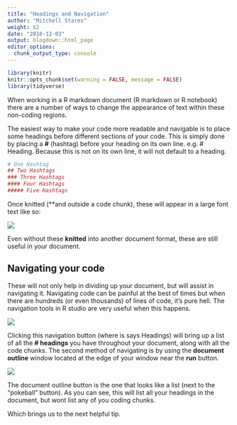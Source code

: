 ```yaml
---
title: "Headings and Navigation"
author: "Mitchell Stares"
weight: 62
date: "2018-12-03"
output: blogdown::html_page
editor_options:
  chunk_output_type: console
---
```

```r
library(knitr)
knitr::opts_chunk$set(warning = FALSE, message = FALSE)
library(tidyverse)
```

When working in a R markdown document (R markdown or R notebook) there are a number of ways to change the appearance of text within these non-coding regions.  

The easiest way to make your code more readable and navigable is to place some headings before different sections of your code. This is simply done by placing a **#** (hashtag) before your heading on its own line. e.g. # Heading. Because this is not on its own line, it will not default to a heading. 

```r
# One Hashtag  
## Two Hashtags   
### Three Hashtags  
#### Four Hashtags  
##### Five Hashtags
```
Once knitted (**and outside a code chunk), these will appear in a large font text like so:  

![](images/hashtags.png?width=30pc)

Even without these **knitted** into another document format, these are still useful in your document.  

## Navigating your code

These will not only help in dividing up your document, but will assist in navigating it. Navigating code can be painful at the best of times but when there are hundreds (or even thousands) of lines of code, it's pure hell. The navigation tools in R studio are very useful when this happens.  


![](images/Navigation.png?width=30)  


Clicking this navigation button (where is says Headings) will bring up a list of all the **# headings** you have throughout your document, along with all the code chunks. The second method of navigating is by using the **document outline** window located at the edge of your window near the **run** button.  

![](images/documentoutline.png?width=30pc)

The document outline button is the one that looks like a list (next to the "pokeball" button). As you can see, this will list all your headings in the document, but wont list any of you coding chunks.  

Which brings us to the next helpful tip.  